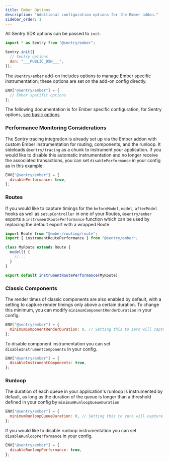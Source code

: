 ```yaml
---
title: Ember Options
description: "Additional configuration options for the Ember addon."
sidebar_order: 1
---
```


All Sentry SDK options can be passed to `init`:

```javascript
import * as Sentry from "@sentry/ember";

Sentry.init({
  // Sentry options
  dsn: "___PUBLIC_DSN___",
});
```

The `@sentry/ember` add-on includes options to manage Ember specific instrumentation; these options are set on the add-on config directly.

```javascript
ENV["@sentry/ember"] = {
  // Ember specific options
};
```

The following documentation is for Ember specific configuration, for Sentry options, [see basic options](/platforms/javascript/guides/ember/configuration/options)

### Performance Monitoring Considerations

The Sentry tracing integration is already set up via the Ember addon with custom Ember instrumentation for routing, components, and the runloop. It sideloads `@sentry/tracing` as a chunk to instrument your application. If you would like to disable this automatic instrumentation and no longer receive the associated transactions, you can set `disablePerformance` in your config as in this example:

```javascript
ENV["@sentry/ember"] = {
  disablePerformance: true,
};
```

### Routes

If you would like to capture timings for the `beforeModel`, `model`, `afterModel` hooks as well as `setupController` in one of your Routes, `@sentry/ember` exports a `instrumentRoutePerformance` function which can be used by replacing the default export with a wrapped Route.

```javascript
import Route from "@ember/routing/route";
import { instrumentRoutePerformance } from "@sentry/ember";

class MyRoute extends Route {
  model() {
    //...
  }
}

export default instrumentRoutePerformance(MyRoute);
```

### Classic Components

The render times of classic components are also enabled by default, with a setting to capture render timings only above a certain duration. To change this minimum, you can modify `minimumComponentRenderDuration` in your config.

```javascript
ENV["@sentry/ember"] = {
  minimumComponentRenderDuration: 0, // Setting this to zero will capture all classic components.
};
```

To disable component instrumentation you can set `disableInstrumentComponents` in your config.

```javascript
ENV["@sentry/ember"] = {
  disableInstrumentComponents: true,
};
```

### Runloop

The duration of each queue in your application's runloop is instrumented by default, as long as the duration of the queue is longer than a threshold defined in your config by `minimumRunloopQueueDuration`

```javascript
ENV["@sentry/ember"] = {
  minimumRunloopQueueDuration: 0, // Setting this to zero will capture all runloop queue durations
};
```

If you would like to disable runloop instrumentation you can set `disableRunloopPerformance` in your config.

```javascript
ENV["@sentry/ember"] = {
  disableRunloopPerformance: true,
};
```
